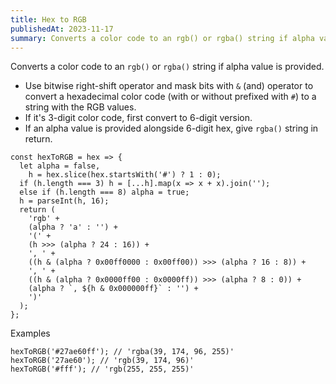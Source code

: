 ```yaml
---
title: Hex to RGB
publishedAt: 2023-11-17
summary: Converts a color code to an rgb() or rgba() string if alpha value is provided.
---
```

Converts a color code to an `rgb()` or `rgba()` string if alpha value is provided.

* Use bitwise right-shift operator and mask bits with `&` (and) operator to convert a hexadecimal color code (with or without prefixed with `#`) to a string with the RGB values.
* If it's 3-digit color code, first convert to 6-digit version.
* If an alpha value is provided alongside 6-digit hex, give `rgba()` string in return.

```tsx
const hexToRGB = hex => {
  let alpha = false,
    h = hex.slice(hex.startsWith('#') ? 1 : 0);
  if (h.length === 3) h = [...h].map(x => x + x).join('');
  else if (h.length === 8) alpha = true;
  h = parseInt(h, 16);
  return (
    'rgb' +
    (alpha ? 'a' : '') +
    '(' +
    (h >>> (alpha ? 24 : 16)) +
    ', ' +
    ((h & (alpha ? 0x00ff0000 : 0x00ff00)) >>> (alpha ? 16 : 8)) +
    ', ' +
    ((h & (alpha ? 0x0000ff00 : 0x0000ff)) >>> (alpha ? 8 : 0)) +
    (alpha ? `, ${h & 0x000000ff}` : '') +
    ')'
  );
};
```

Examples

```tsx
hexToRGB('#27ae60ff'); // 'rgba(39, 174, 96, 255)'
hexToRGB('27ae60'); // 'rgb(39, 174, 96)'
hexToRGB('#fff'); // 'rgb(255, 255, 255)'
```